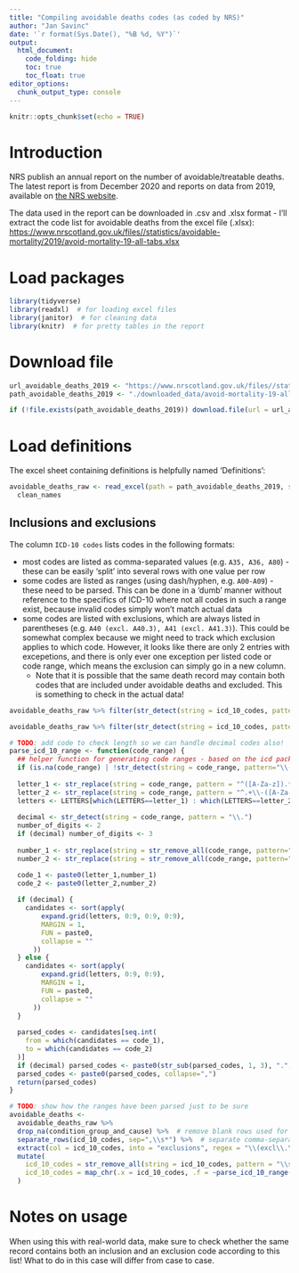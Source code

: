 ```yaml
---
title: "Compiling avoidable deaths codes (as coded by NRS)"
author: "Jan Savinc"
date: '`r format(Sys.Date(), "%B %d, %Y")`'
output: 
  html_document:
    code_folding: hide
    toc: true
    toc_float: true
editor_options: 
  chunk_output_type: console
---
```



```r
knitr::opts_chunk$set(echo = TRUE)
```


# Introduction

NRS publish an annual report on the number of avoidable/treatable deaths. The latest report is from December 2020 and reports on data from 2019, available on [the NRS website](https://www.nrscotland.gov.uk/statistics-and-data/statistics/statistics-by-theme/vital-events/deaths/avoidable-mortality).

The data used in the report can be downloaded in .csv and .xlsx format - I'll extract the code list for avoidable deaths from the excel file (.xlsx): [https://www.nrscotland.gov.uk/files//statistics/avoidable-mortality/2019/avoid-mortality-19-all-tabs.xlsx](https://www.nrscotland.gov.uk/files//statistics/avoidable-mortality/2019/avoid-mortality-19-all-tabs.xlsx)


# Load packages

```r
library(tidyverse)
library(readxl)  # for loading excel files
library(janitor)  # for cleaning data
library(knitr)  # for pretty tables in the report
```


# Download file

```r
url_avoidable_deaths_2019 <- "https://www.nrscotland.gov.uk/files//statistics/avoidable-mortality/2019/avoid-mortality-19-all-tabs.xlsx"
path_avoidable_deaths_2019 <- "./downloaded_data/avoid-mortality-19-all-tabs.xlsx"

if (!file.exists(path_avoidable_deaths_2019)) download.file(url = url_avoidable_deaths_2019, destfile = path_avoidable_deaths_2019, mode = "wb")
```


# Load definitions

The excel sheet containing definitions is helpfully named 'Definitions':

```r
avoidable_deaths_raw <- read_excel(path = path_avoidable_deaths_2019, sheet = "Definitions", range = "A4:E225") %>%
  clean_names
```


## Inclusions and exclusions

The column `ICD-10 codes` lists codes in the following formats:

* most codes are listed as comma-separated values (e.g. `A35, A36, A80`) - these can be easily 'split' into several rows with one value per row
* some codes are listed as ranges (using dash/hyphen, e.g. `A00-A09`) - these need to be parsed. This can be done in a 'dumb' manner without reference to the specifics of ICD-10 where not all codes in such a range exist, because invalid codes simply won't match actual data
* some codes are listed with exclusions, which are always listed in parentheses (e.g. `A40 (excl. A40.3), A41 (excl. A41.3)`). This could be somewhat complex because we might need to track which exclusion applies to which code. However, it looks like there are only 2 entries with excepetions, and there is only ever one exception per listed code or code range, which means the exclusion can simply go in a new column.
    - Note that it is possible that the same death record may contain both codes that are included under avoidable deaths and excluded. This is something to check in the actual data!

```r
avoidable_deaths_raw %>% filter(str_detect(string = icd_10_codes, pattern = regex("excl", ignore_case = TRUE))) %>% kable(caption = "Entries with exclusions listed")

avoidable_deaths_raw %>% filter(str_detect(string = icd_10_codes, pattern = regex("\\-", ignore_case = TRUE))) %>% kable(caption = "Entries specifying code ranges")

# TODO: add code to check length so we can handle decimal codes also!
parse_icd_10_range <- function(code_range) {
  ## helper function for generating code ranges - based on the icd package, function .icd10cm_get_majors_possible()
  if (is.na(code_range) | !str_detect(string = code_range, pattern="\\-")) return(code_range)
  
  letter_1 <- str_replace(string = code_range, pattern = "^([A-Za-z]).*$", replacement = "\\1")
  letter_2 <- str_replace(string = code_range, pattern = "^.+\\-([A-Za-z]).*$", replacement = "\\1")
  letters <- LETTERS[which(LETTERS==letter_1) : which(LETTERS==letter_2)]
  
  decimal <- str_detect(string = code_range, pattern = "\\.")
  number_of_digits <- 2
  if (decimal) number_of_digits <- 3
  
  number_1 <- str_replace(string = str_remove_all(code_range, pattern="\\."), pattern = "^[A-Za-z](\\d{1,3})\\-.*$", replacement = "\\1")
  number_2 <- str_replace(string = str_remove_all(code_range, pattern="\\."), pattern = "^.+\\-[A-Za-z](\\d{1,3})$", replacement = "\\1")

  code_1 <- paste0(letter_1,number_1)
  code_2 <- paste0(letter_2,number_2)
  
  if (decimal) {
    candidates <- sort(apply(
        expand.grid(letters, 0:9, 0:9, 0:9),
        MARGIN = 1,
        FUN = paste0,
        collapse = ""
      ))
  } else {
    candidates <- sort(apply(
        expand.grid(letters, 0:9, 0:9),
        MARGIN = 1,
        FUN = paste0,
        collapse = ""
      ))
  }
  
  parsed_codes <- candidates[seq.int(
    from = which(candidates == code_1),
    to = which(candidates == code_2)
  )]
  if (decimal) parsed_codes <- paste0(str_sub(parsed_codes, 1, 3), ".", str_sub(parsed_codes, 4, 4))
  parsed_codes <- paste0(parsed_codes, collapse=",")
  return(parsed_codes)
}
```


```r
# TODO: show how the ranges have been parsed just to be sure
avoidable_deaths <-
  avoidable_deaths_raw %>%
  drop_na(condition_group_and_cause) %>%  # remove blank rows used for blank space in the excel file
  separate_rows(icd_10_codes, sep=",\\s*") %>%  # separate comma-separated values into rows so we have one entry per row
  extract(col = icd_10_codes, into = "exclusions", regex = "\\(excl\\.\\s*(.+)\\)", remove = FALSE) %>%  # extract the exclusions and put them in a separate column
  mutate(
    icd_10_codes = str_remove_all(string = icd_10_codes, pattern = "\\s*\\(excl.+\\)"),  # remove the exclusions from the code ranges
    icd_10_codes = map_chr(.x = icd_10_codes, .f = ~parse_icd_10_range(.x))
  )
```


# Notes on usage

When using this with real-world data, make sure to check whether the same record contains both an inclusion and an exclusion code according to this list! What to do in this case will differ from case to case.